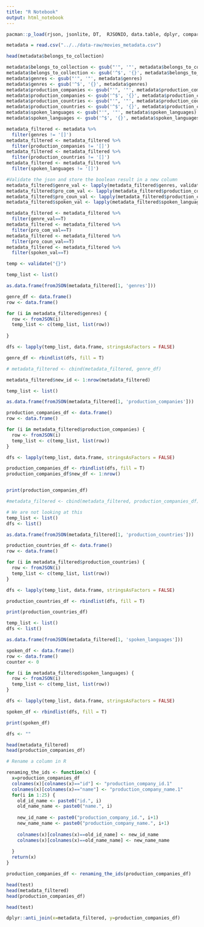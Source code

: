 ```yaml
---
title: "R Notebook"
output: html_notebook
---
```


```r
pacman::p_load(rjson, jsonlite, DT,  RJSONIO, data.table, dplyr, compareDF)
```

```r
metadata = read.csv("../../data-raw/movies_metadata.csv")
```

```r
head(metadata$belongs_to_collection)
```

```r
metadata$belongs_to_collection <- gsub("'", '"', metadata$belongs_to_collection)
metadata$belongs_to_collection <- gsub('^$', '{}', metadata$belongs_to_collection)
metadata$genres <- gsub("'", '"', metadata$genres)
metadata$genres <- gsub('^$', '{}', metadata$genres)
metadata$production_companies <- gsub("'", '"', metadata$production_companies)
metadata$production_companies <- gsub('^$', '{}', metadata$production_companies)
metadata$production_countries <- gsub("'", '"', metadata$production_countries)
metadata$production_countries <- gsub('^$', '{}', metadata$production_countries)
metadata$spoken_languages <- gsub("'", '"', metadata$spoken_languages)
metadata$spoken_languages <- gsub('^$', '{}', metadata$spoken_languages)
```

```r
metadata_filtered <- metadata %>% 
  filter(genres != '[]')
metadata_filtered <- metadata_filtered %>% 
  filter(production_companies != '[]')
metadata_filtered <- metadata_filtered %>% 
  filter(production_countries != '[]')
metadata_filtered <- metadata_filtered %>% 
  filter(spoken_languages != '[]')
```

```r
#Validate the json and store the boolean result in a new column
metadata_filtered$genre_val <- lapply(metadata_filtered$genres, validate)
metadata_filtered$pro_com_val <- lapply(metadata_filtered$production_companies, validate)
metadata_filtered$pro_coun_val <- lapply(metadata_filtered$production_countries, validate)
metadata_filtered$spoken_val <- lapply(metadata_filtered$spoken_languages, validate)
```

```r
metadata_filtered <- metadata_filtered %>% 
  filter(genre_val==T)
metadata_filtered <- metadata_filtered %>% 
  filter(pro_com_val==T)
metadata_filtered <- metadata_filtered %>% 
  filter(pro_coun_val==T)
metadata_filtered <- metadata_filtered %>% 
  filter(spoken_val==T)
```

```r
temp <- validate("{}")
```

```r
temp_list <- list()

as.data.frame(fromJSON(metadata_filtered[1, 'genres']))

genre_df <- data.frame()
row <- data.frame()

for (i in metadata_filtered$genres) {
  row <- fromJSON(i)
  temp_list <- c(temp_list, list(row))
  
}

dfs <- lapply(temp_list, data.frame, stringsAsFactors = FALSE)

genre_df <- rbindlist(dfs, fill = T)

# metadata_filtered <- cbind(metadata_filtered, genre_df)
```
```r
metadata_filtered$new_id <- 1:nrow(metadata_filtered)
```


```r
temp_list <- list()

as.data.frame(fromJSON(metadata_filtered[1, 'production_companies']))

production_companies_df <- data.frame()
row <- data.frame()

for (i in metadata_filtered$production_companies) {
  row <- fromJSON(i)
  temp_list <- c(temp_list, list(row))
}

dfs <- lapply(temp_list, data.frame, stringsAsFactors = FALSE)

production_companies_df <- rbindlist(dfs, fill = T)
production_companies_df$new_df <- 1:nrow()


print(production_companies_df)

#metadata_filtered <- cbind(metadata_filtered, production_companies_df)
```



```r
# We are not looking at this
temp_list <- list()
dfs <- list()

as.data.frame(fromJSON(metadata_filtered[1, 'production_countries']))

production_countries_df <- data.frame()
row <- data.frame()

for (i in metadata_filtered$production_countries) {
  row <- fromJSON(i)
  temp_list <- c(temp_list, list(row))
}

dfs <- lapply(temp_list, data.frame, stringsAsFactors = FALSE)

production_countries_df <- rbindlist(dfs, fill = T)

print(production_countries_df)

```

```r
temp_list <- list()
dfs <- list()

as.data.frame(fromJSON(metadata_filtered[1, 'spoken_languages']))

spoken_df <- data.frame()
row <- data.frame()
counter <- 0

for (i in metadata_filtered$spoken_languages) {
  row <- fromJSON(i)
  temp_list <- c(temp_list, list(row))
}

dfs <- lapply(temp_list, data.frame, stringsAsFactors = FALSE)

spoken_df <- rbindlist(dfs, fill = T)

print(spoken_df)

```

```r
dfs <- ""

head(metadata_filtered)
head(production_companies_df)

# Rename a column in R

renaming_the_ids <- function(x) {
  x=production_companies_df
  colnames(x)[colnames(x)=="id"] <- "production_company_id.1"
  colnames(x)[colnames(x)=="name"] <- "production_company_name.1"
  for(i in 1:25) {
    old_id_name <- paste0("id.", i)
    old_name_name <- paste0("name.", i)
    
    new_id_name <- paste0("production_company_id.", i+1)
    new_name_name <- paste0("production_company_name.", i+1)
    
    colnames(x)[colnames(x)==old_id_name] <- new_id_name
    colnames(x)[colnames(x)==old_name_name] <- new_name_name
    
  }
  return(x)
}

production_companies_df <- renaming_the_ids(production_companies_df)

head(test)
head(metadata_filtered)
head(production_companies_df)
```

```r
head(test)
```

```r
dplyr::anti_join(x=metadata_filtered, y=production_companies_df)
```

